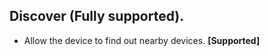 ## Discover **(Fully supported)**.

- Allow the device to find out nearby devices. **[Supported]**
    ```bash
        
    ```